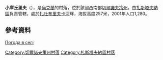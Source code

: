 {{coord|48|28|0|N|25|54|32|E|scale:100000|display=title}}

'''小庫丘里夫'''（{{lang-uk|Малий Кучурів}}），是[[烏克蘭|烏克蘭]]的村落，位於該國西南部[[切爾諾夫策州|切爾諾夫策州]]，由[[扎斯塔夫納區|扎斯塔夫納區]]負責管轄，處於[[扎杜布里夫卡河|扎杜布里夫卡河]]畔，海拔高度257米，2001年人口1,280。

==參考資料==
[http://weather.in.ua/ua/chernovickaja/14674 Погода в селі ] {{Wayback|url=http://weather.in.ua/ua/chernovickaja/14674 |date=20181129100424 }}

{{DEFAULTSORT:Малий Кучурів}}
[[Category:切爾諾夫策州村落|Category:切爾諾夫策州村落]]
[[Category:扎斯塔夫納區村落|Category:扎斯塔夫納區村落]]


{{Chernivtsi-geo-stub}}